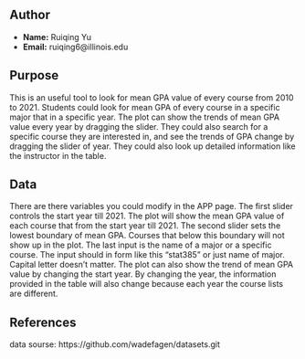 ## Author

 - **Name:** Ruiqing Yu
 - **Email:** ruiqing6@illinois.edu

## Purpose

This is an useful tool to look for mean GPA value of every course from 2010 to 2021.
Students could look for mean GPA of every course in a specific major that in a specific year. The plot can show the trends of mean GPA value every year by dragging the slider.
They could also search for a specific course they are interested in, and see the trends of GPA change by dragging the slider of year.
They could also look up detailed information like the instructor in the table.

## Data

There are there variables you could modify in the APP page. The first slider controls the start year till 2021. The plot will show the mean GPA value of each course that from the start year till 2021. The second slider sets the lowest boundary of mean GPA. Courses that below this boundary will not show up in the plot. The last input is the name of a major or a specific course. The input should in form like this "stat385" or just name of major. Capital letter doesn't matter. The plot can also show the trend of mean GPA value by changing the start year. By changing the year, the information provided in the table will also change because each year the course lists are different. 

## References

data sourse: 
https://github.com/wadefagen/datasets.git